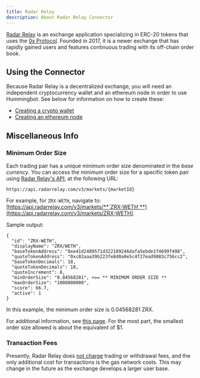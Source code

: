 ```yaml
---
title: Radar Relay
description: About Radar Relay Connector
---
```


[Radar Relay](https://radarrelay.com/) is an exchange application specializing in ERC-20 tokens that uses the [0x Protocol](https://0x.org/). Founded in 2017, it is a newer exchange that has rapidly gained users and features continuous trading with its off-chain order book.

## Using the Connector

Because Radar Relay is a decentralized exchange, you will need an independent cryptocurrency wallet and an ethereum node in order to use Hummingbot. See below for information on how to create these:

* [Creating a crypto wallet](/operation/adv-command-ref/#setup-ethereum-wallet)
* [Creating an ethereum node](/operation/adv-command-ref/#setup-ethereum-nodes)

## Miscellaneous Info

### Minimum Order Size

Each trading pair has a unique minimum order size denominated in the *base currency*.  You can access the minimum order size for a specific token pair using [Radar Relay's API](https://developers.radarrelay.com/api/feed-api/markets), at the following URL:

```
https://api.radarrelay.com/v3/markets/{marketId}
```

For example, for `ZRX-WETH`, navigate to: [https://api.radarrelay.com/v3/markets/**`ZRX-WETH`**](https://api.radarrelay.com/v3/markets/ZRX-WETH).

Sample output:

```
{
  "id": "ZRX-WETH",
  "displayName": "ZRX/WETH",
  "baseTokenAddress": "0xe41d2489571d322189246dafa5ebde1f4699f498",
  "quoteTokenAddress": "0xc02aaa39b223fe8d0a0e5c4f27ead9083c756cc2",
  "baseTokenDecimals": 18,
  "quoteTokenDecimals": 18,
  "quoteIncrement": 8,
  "minOrderSize": "0.04568281", <== ** MINIMUM ORDER SIZE **
  "maxOrderSize": "1000000000",
  "score": 66.7,
  "active": 1
}
```

In this example, the minimum order size is 0.04568281 ZRX.

For additional information, see [this page](https://support.radarrelay.com/en/support/solutions/articles/42000022036-do-you-have-a-minimum-or-maximum-order-size-). For the most part, the smallest order size allowed is about the equivalent of $1.

### Transaction Fees

Presently, Radar Relay does [not charge](https://support.radarrelay.com/en/support/solutions/articles/42000022033-what-are-your-fees-) trading or withdrawal fees, and the only additional cost for transactions is the gas network costs. This may change in the future as the exchange develops a larger user base.
